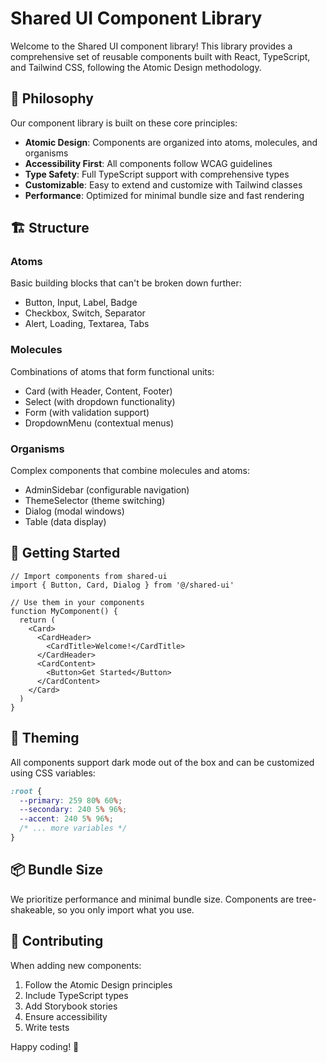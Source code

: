 
<Meta title="Shared UI/Introduction" />

# Shared UI Component Library

Welcome to the Shared UI component library! This library provides a comprehensive set of reusable components built with React, TypeScript, and Tailwind CSS, following the Atomic Design methodology.

## 🎯 Philosophy

Our component library is built on these core principles:

- **Atomic Design**: Components are organized into atoms, molecules, and organisms
- **Accessibility First**: All components follow WCAG guidelines
- **Type Safety**: Full TypeScript support with comprehensive types
- **Customizable**: Easy to extend and customize with Tailwind classes
- **Performance**: Optimized for minimal bundle size and fast rendering

## 🏗️ Structure

### Atoms
Basic building blocks that can't be broken down further:
- Button, Input, Label, Badge
- Checkbox, Switch, Separator
- Alert, Loading, Textarea, Tabs

### Molecules
Combinations of atoms that form functional units:
- Card (with Header, Content, Footer)
- Select (with dropdown functionality)
- Form (with validation support)
- DropdownMenu (contextual menus)

### Organisms
Complex components that combine molecules and atoms:
- AdminSidebar (configurable navigation)
- ThemeSelector (theme switching)
- Dialog (modal windows)
- Table (data display)

## 🚀 Getting Started

```tsx
// Import components from shared-ui
import { Button, Card, Dialog } from '@/shared-ui'

// Use them in your components
function MyComponent() {
  return (
    <Card>
      <CardHeader>
        <CardTitle>Welcome!</CardTitle>
      </CardHeader>
      <CardContent>
        <Button>Get Started</Button>
      </CardContent>
    </Card>
  )
}
```

## 🎨 Theming

All components support dark mode out of the box and can be customized using CSS variables:

```css
:root {
  --primary: 259 80% 60%;
  --secondary: 240 5% 96%;
  --accent: 240 5% 96%;
  /* ... more variables */
}
```

## 📦 Bundle Size

We prioritize performance and minimal bundle size. Components are tree-shakeable, so you only import what you use.

## 🤝 Contributing

When adding new components:
1. Follow the Atomic Design principles
2. Include TypeScript types
3. Add Storybook stories
4. Ensure accessibility
5. Write tests

Happy coding! 🎉